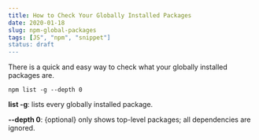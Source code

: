 ```yaml
---
title: How to Check Your Globally Installed Packages
date: 2020-01-18
slug: npm-global-packages
tags: [JS", "npm", "snippet"]
status: draft
---
```


There is a quick and easy way to check what your globally installed packages are.

```shell
npm list -g --depth 0
```

**list -g**: lists every globally installed package.

**--depth 0**: {optional} only shows top-level packages; all dependencies are ignored.
